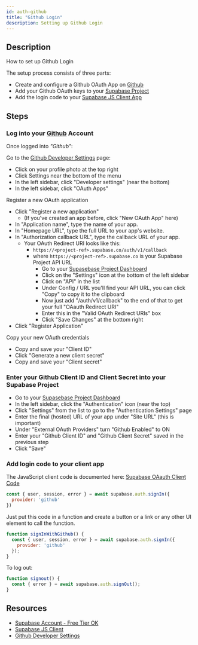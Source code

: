 ```yaml
---
id: auth-github
title: "Github Login"
description: Setting up Github Login
---
```



## Description

How to set up Github Login

The setup process consists of three parts:

* Create and configure a Github OAuth App on [Github](https://github.com)
* Add your Github OAuth keys to your [Supabase Project](https://supabase.io)
* Add the login code to your [Supabase JS Client App](https://github.com/supabase/supabase-js)

## Steps

### Log into your [Github](https://github.com) Account

Once logged into *"Github"*:

Go to the [Github Developer Settings](https://github.com/settings/developers) page:

- Click on your profile photo at the top right
- Click Settings near the bottom of the menu
- In the left sidebar, click "Developer settings" (near the bottom)
- In the left sidebar, click "OAuth Apps"

Register a new OAuth application

- Click "Register a new application"
  - (If you've created an app before, click "New OAuth App" here)
- In "Application name", type the name of your app.
- In "Homepage URL", type the full URL to your app's website.
- In "Authorization callback URL", type the callback URL of your app.
    - Your OAuth Redirect URI looks like this:
      - `https://<project-ref>.supabase.co/auth/v1/callback`
      - where `https://<project-ref>.supabase.co` is your Supabase Project API URL
          - Go to your [Supasebase Project Dashboard](https://supabase.io)
          - Click on the "Settings" icon at the bottom of the left sidebar
          - Click on "API" in the list
          - Under Config / URL you'll find your API URL, you can click "Copy" to copy it to the clipboard
          - Now just add "/auth/v1/callback" to the end of that to get your full "OAauth Redirect URI"
          - Enter this in the "Valid OAuth Redirect URIs" box
          - Click "Save Changes" at the bottom right
- Click "Register Application"

Copy your new OAuth credentials

- Copy and save your "Client ID"
- Click "Generate a new client secret"
- Copy and save your "Client secret"

### Enter your Github Client ID and Client Secret into your Supabase Project

- Go to your [Supasebase Project Dashboard](https://supabase.io)
- In the left sidebar, click the "Authentication" icon (near the top)
- Click "Settings" from the list to go to the "Authentication Settings" page
- Enter the final (hosted) URL of your app under "Site URL" (this is important)
- Under "External OAuth Providers" turn "Github Enabled" to ON
- Enter your "Github Client ID" and "Github Client Secret" saved in the previous step
- Click "Save"

### Add login code to your client app

The JavaScript client code is documented here: [Supabase OAauth Client Code](https://supabase.io/docs/reference/javascript/auth-signin#sign-in-using-third-party-providers)

```js
const { user, session, error } = await supabase.auth.signIn({
  provider: 'github'
})
```

Just put this code in a function and create a button or a link or any other UI element to call the function.

```js
function signInWithGithub() {
  const { user, session, error } = await supabase.auth.signIn({
    provider: 'github'
  });
}
```

To log out:

```js
function signout() {
  const { error } = await supabase.auth.signOut();
}
```

## Resources

* [Supabase Account - Free Tier OK](https://supabase.io)
* [Supabase JS Client](https://github.com/supabase/supabase-js)
* [Github Developer Settings](https://github.com/settings/developers)
